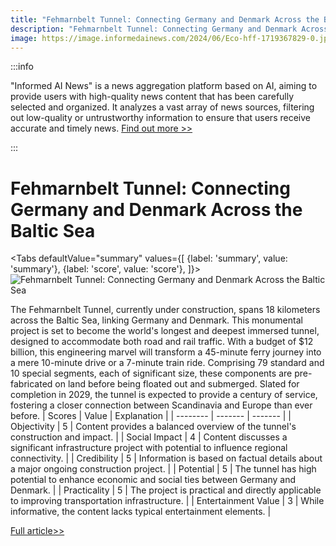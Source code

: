 ```yaml
---
title: "Fehmarnbelt Tunnel: Connecting Germany and Denmark Across the Baltic Sea"
description: "Fehmarnbelt Tunnel: Connecting Germany and Denmark Across the Baltic Sea"
image: https://image.informedainews.com/2024/06/Eco-hff-1719367829-0.jpg
---
```



:::info

"Informed AI News" is a news aggregation platform based on AI, aiming to provide users with high-quality news content that has been carefully selected and organized. It analyzes a vast array of news sources, filtering out low-quality or untrustworthy information to ensure that users receive accurate and timely news.  [Find out more >>](/)

:::

# Fehmarnbelt Tunnel: Connecting Germany and Denmark Across the Baltic Sea


<Tabs
	defaultValue="summary"
	values={[
	{label: 'summary', value: 'summary'},
	{label: 'score', value: 'score'},
]}>
<TabItem value="summary">
<img
  src="https://image.informedainews.com/2024/06/Eco-hff-1719367829-0.jpg"
  alt="Fehmarnbelt Tunnel: Connecting Germany and Denmark Across the Baltic Sea"
/>



The Fehmarnbelt Tunnel, currently under construction, spans 18 kilometers across the Baltic Sea, linking Germany and Denmark. This monumental project is set to become the world's longest and deepest immersed tunnel, designed to accommodate both road and rail traffic. With a budget of $12 billion, this engineering marvel will transform a 45-minute ferry journey into a mere 10-minute drive or a 7-minute train ride. Comprising 79 standard and 10 special segments, each of significant size, these components are pre-fabricated on land before being floated out and submerged. Slated for completion in 2029, the tunnel is expected to provide a century of service, fostering a closer connection between Scandinavia and Europe than ever before.
</TabItem>
<TabItem value="score">
	| Scores     | Value   | Explanation |
	| -------- | ------- | ------- |
	| Objectivity  | 5    | Content provides a balanced overview of the tunnel's construction and impact.    |
	| Social Impact | 4     | Content discusses a significant infrastructure project with potential to influence regional connectivity.    |
	| Credibility    | 5    | Information is based on factual details about a major ongoing construction project.    |
	| Potential    | 5    | The tunnel has high potential to enhance economic and social ties between Germany and Denmark.    |
	| Practicality    | 5    | The project is practical and directly applicable to improving transportation infrastructure.    |
	| Entertainment Value    | 3    | While informative, the content lacks typical entertainment elements.    |
</TabItem>
</Tabs>

[Full article>>](https://www.cnbeta.com.tw/articles/tech/1436080.htm)
